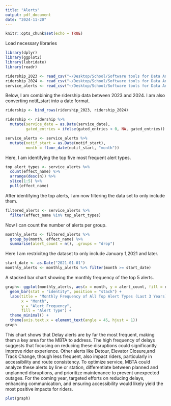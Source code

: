```yaml
---
title: "Alerts"
output: pdf_document
date: "2024-11-20"
---
```


```r
knitr::opts_chunk$set(echo = TRUE)
```

Load necessary libraries
```r
library(dplyr)
library(ggplot2)
library(lubridate)
library(readr)

ridership_2023 <- read_csv("~/Desktop/School/Software tools for Data Analysis/Project/GSE_2023.csv")
ridership_2024 <- read_csv("~/Desktop/School/Software tools for Data Analysis/Project/GSE_2024.csv")
service_alerts <- read_csv("~/Desktop/School/Software tools for Data Analysis/Project/MBTA_Service_Alerts.csv") 
```

Below, I am combining the ridership data between 2023 and 2024. I am also converting notif_start into a date format.
```r
ridership <- bind_rows(ridership_2023, ridership_2024)

ridership <- ridership %>%
  mutate(service_date = as.Date(service_date),
         gated_entries = ifelse(gated_entries < 0, NA, gated_entries))  

service_alerts <- service_alerts %>%
  mutate(notif_start = as.Date(notif_start),  
         month = floor_date(notif_start, "month"))  

```

Here, I am identifying the top five most frequent alert types.
```r
top_alert_types <- service_alerts %>%
  count(effect_name) %>%
  arrange(desc(n)) %>%
  slice(1:5) %>%
  pull(effect_name)
```

After identifying the top alerts, I am now filtering the data set to only include them.
```r
filtered_alerts <- service_alerts %>%
  filter(effect_name %in% top_alert_types)
```

Now I can count the number of alerts per group.
```r
monthly_alerts <- filtered_alerts %>%
  group_by(month, effect_name) %>%
  summarise(alert_count = n(), .groups = "drop")
```

Here I am restricitng the dataset to only include January 1,2021 and later.
```r
start_date <- as.Date("2021-01-01")
monthly_alerts <- monthly_alerts %>% filter(month >= start_date)
```

A stacked bar chart showing the monthly frequency of the top 5 alerts.
```r
graph<- ggplot(monthly_alerts, aes(x = month, y = alert_count, fill = effect_name)) +
  geom_bar(stat = "identity", position = "stack") +
  labs(title = "Monthly Frequency of All Top Alert Types (Last 3 Years)",
       x = "Month",
       y = "Alert Frequency",
       fill = "Alert Type") +
  theme_minimal() +
  theme(axis.text.x = element_text(angle = 45, hjust = 1))
graph
```

This chart shows that Delay alerts are by far the most frequent, 
making them a key area for the MBTA to address. The high frequency of delays suggests that focusing on reducing these disruptions could significantly improve rider experience. Other alerts like Detour, Elevator Closure,and Track Change, though less frequent, also impact riders, particularly in accessibility and route consistency. To optimize service, MBTA could analyze these alerts by line or station, differentiate between planned and unplanned disruptions, and prioritize maintenance to prevent unexpected outages. For the
coming year, targeted efforts on reducing delays, enhancing communication, and ensuring accessibility would likely yield the most positive impacts for riders.



```r
plot(graph)
```
